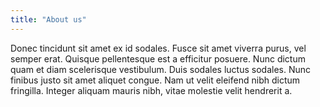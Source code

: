 ```yaml
---
title: "About us"
---
```


Donec tincidunt sit amet ex id sodales. Fusce sit amet viverra purus, vel semper erat. Quisque pellentesque est a efficitur posuere. Nunc dictum quam et diam scelerisque vestibulum. Duis sodales luctus sodales. Nunc finibus justo sit amet aliquet congue. Nam ut velit eleifend nibh dictum fringilla. Integer aliquam mauris nibh, vitae molestie velit hendrerit a.